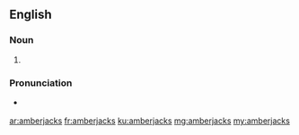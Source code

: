 ==English==

===Noun===
{{head|en|noun plural form}}

# {{plural of|amberjack|lang=en}}
===Pronunciation===
* {{a|US}} {{IPA|/ˈæm.bɚ.dʒæks/|lang=en}}

[[ar:amberjacks]]
[[fr:amberjacks]]
[[ku:amberjacks]]
[[mg:amberjacks]]
[[my:amberjacks]]